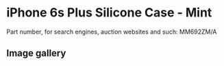 
# iPhone 6s Plus Silicone Case - Mint

Part number, for search engines, auction websites and such: MM692ZM/A

## Image gallery

<div style={{ width: "768px" }}>
  <GalleryComponent
    images={[
      {
        original: "/everysource/MM692.webp",
        thumbnail: "/everypreview/MM692.webp",
      },
      {
        original: "/everysource/MM692_AV1_GOLD.webp",
        thumbnail: "/everypreview/MM692_AV1_GOLD.webp",
      },
      {
        original: "/everysource/MM692_AV1_SILVER.webp",
        thumbnail: "/everypreview/MM692_AV1_SILVER.webp",
      },
      {
        original: "/everysource/MM692_AV1_SPACE_GRAY.webp",
        thumbnail: "/everypreview/MM692_AV1_SPACE_GRAY.webp",
      }
    ]}
  />
</div>